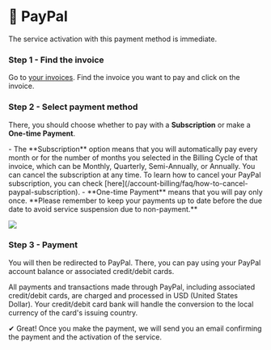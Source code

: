 # 💸 PayPal


<Callout>
The service activation with this payment method is immediate.
</Callout>

<Steps>

### Step 1 - Find the invoice
Go to [your invoices](https://billing.vexyhost.com/clientarea.php?action=invoices). Find the invoice you want to pay and click on the invoice.

### Step 2 - Select payment method
There, you should choose whether to pay with a **Subscription** or make a **One-time Payment**.

<Callout type="info">
- The **Subscription** option means that you will automatically pay every month or for the number of months you selected in the Billing Cycle of that invoice, which can be Monthly, Quarterly, Semi-Annually, or Annually. You can cancel the subscription at any time. To learn how to cancel your PayPal subscription, you can check [here](/account-billing/faq/how-to-cancel-paypal-subscription).
- **One-time Payment** means that you will pay only once. **Please remember to keep your payments up to date before the due date to avoid service suspension due to non-payment.**
</Callout>

![](https://i.imgur.com/H8x3sd5.png)

### Step 3 - Payment
You will then be redirected to PayPal. There, you can pay using your PayPal account balance or associated credit/debit cards.

<Callout type="info">
All payments and transactions made through PayPal, including associated credit/debit cards, are charged and processed in USD (United States Dollar). Your credit/debit card bank will handle the conversion to the local currency of the card's issuing country.
</Callout>

</Steps>

✔ Great! Once you make the payment, we will send you an email confirming the payment and the activation of the service.

